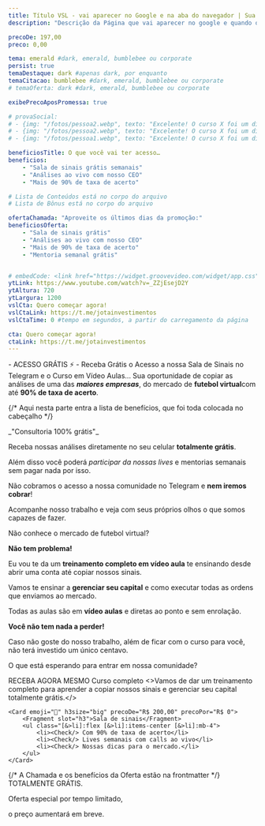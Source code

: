 ```yaml
---
title: Título VSL - vai aparecer no Google e na aba do navegador | Sua Marca
description: "Descrição da Página que vai aparecer no google e quando o link for compratilhado no whatsapp, twitter, etc. Mantenha abaixo de 160 caracteres"

precoDe: 197,00
preco: 0,00

tema: emerald #dark, emerald, bumblebee ou corporate
persist: true
temaDestaque: dark #apenas dark, por enquanto
temaCitacao: bumblebee #dark, emerald, bumblebee ou corporate
# temaOferta: dark #dark, emerald, bumblebee ou corporate

exibePrecoAposPromessa: true

# provaSocial:
# - {img: "/fotos/pessoa2.webp", texto: "Excelente! O curso X foi um divisor de águas. Em apenas T meses, eu fui de A para B", nome: "Pessoa 1" }
# - {img: "/fotos/pessoa2.webp", texto: "Excelente! O curso X foi um divisor de águas. Em apenas T meses, eu fui de A para B", nome: "Pessoa 2" }
# - {img: "/fotos/pessoa1.webp", texto: "Excelente! O curso X foi um divisor de águas. Em apenas T meses, eu fui de A para B", nome: "Pessoa 3" }

beneficiosTitle: O que você vai ter acesso…
beneficios:
    - "Sala de sinais grátis semanais"
    - "Análises ao vivo com nosso CEO"
    - "Mais de 90% de taxa de acerto"

# Lista de Conteúdos está no corpo do arquivo
# Lista de Bônus está no corpo do arquivo

ofertaChamada: "Aproveite os últimos dias da promoção:"
beneficiosOferta:
    - "Sala de sinais grátis"
    - "Análises ao vivo com nosso CEO"
    - "Mais de 90% de taxa de acerto"
    - "Mentoria semanal grátis"


# embedCode: <link href="https://widget.groovevideo.com/widget/app.css" rel="stylesheet"><groovevideo-widget id="209841" permalink="t7dvBoSkhivDJAX5fFLI"></groovevideo-widget><script src="https://widget.groovevideo.com/widget/app.js"></script>
ytLink: https://www.youtube.com/watch?v=_ZZjEsejD2Y
ytAltura: 720
ytLargura: 1200
vslCta: Quero começar agora!
vslCtaLink: https://t.me/jotainvestimentos
vslCtaTime: 0 #tempo em segundos, a partir do carregamento da página

cta: Quero começar agora!
ctaLink: https://t.me/jotainvestimentos
---
```


<Layout frontmatter={frontmatter} >

<Fragment slot="pre-promessa">- ACESSO GRÁTIS <span class="text-white">⚡</span> -</Fragment>
<Fragment slot="promessa">Receba Grátis o Acesso a nossa Sala de Sinais no Telegram e o Curso em Vídeo Aulas...</Fragment>
<Fragment slot="subpromessa">Sua oportunidade de copiar as análises de uma das <Degrade grad="yellow">_**maiores empresas**_</Degrade>, do mercado de  <Degrade grad="green">**futebol virtual**</Degrade>com até <Degrade grad="blue">**90% de taxa de acerto**</Degrade>.</Fragment>

{/* Aqui nesta parte entra a lista de benefícios, que foi toda colocada no cabeçalho */}

<Fragment slot="citacao">
_"Consultoria 100% grátis"_
</Fragment>

<Fragment slot="copy-logica">

Receba nossas análises diretamente no seu celular **totalmente grátis**.

Além disso você poderá *participar da nossas lives* e mentorias semanais sem pagar nada por isso.

Não cobramos o acesso a nossa comunidade no Telegram e **nem iremos cobrar**!

Acompanhe nosso trabalho e veja com seus próprios olhos o que somos capazes de fazer.

Não conhece o mercado de futebol virtual?

**Não tem problema!**

Eu vou te da um **treinamento completo em vídeo aula** te ensinando desde abrir uma conta até copiar nossos sinais.

Vamos te ensinar a **gerenciar seu capital** e como executar todas as ordens que enviamos ao mercado.

Todas as aulas são em **vídeo aulas** e diretas ao ponto e sem enrolação.

**Você não tem nada a perder!**

Caso não goste do nosso trabalho, além de ficar com o curso para você, não terá investido um único centavo.

O que está esperando para entrar em nossa comunidade?
</Fragment>


<Fragment slot="bonusTitulo">RECEBA AGORA MESMO</Fragment>
<Fragment slot="bonus">
    <Card emoji="👩🏾‍💻" h3size="big" precoDe="R$ 97,00" precoPor="R$ 0">
        <Fragment slot="h3">Curso completo</Fragment>
        <>Vamos de dar um treinamento completo para aprender a copiar nossos sinais e gerenciar seu capital totalmente grátis.</>
    </Card>

    <Card emoji="📩" h3size="big" precoDe="R$ 200,00" precoPor="R$ 0">
        <Fragment slot="h3">Sala de sinais</Fragment>
        <ul class="[&>li]:flex [&>li]:items-center [&>li]:mb-4">
            <li><Check/> Com 90% de taxa de acerto</li>
            <li><Check/> Lives semanais com calls ao vivo</li>
            <li><Check/> Nossas dicas para o mercado.</li>
        </ul>
    </Card>

</Fragment>


{/* A Chamada e os benefícios da Oferta estão na frontmatter */}
<Fragment slot="textoAposCta">
TOTALMENTE GRÁTIS.

Oferta especial por tempo limitado, 

o preço aumentará em breve.
</Fragment>

</Layout>